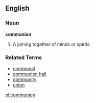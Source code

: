 {{See|Communion}}
==English==

===Noun===
'''communion'''

# A joining together of minds or spirits.

===Related Terms===
*[[communal]]
*[[communion hall]]
*[[community]]
*[[union]]

[[pl:communion]]